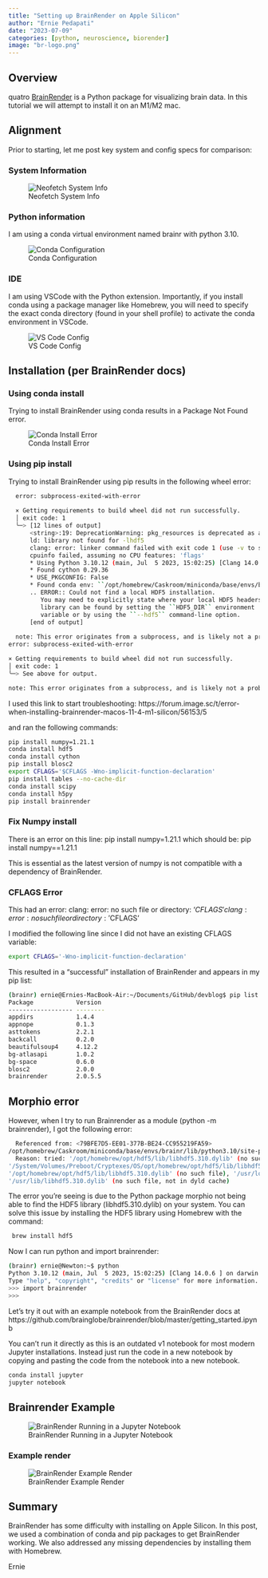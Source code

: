 ```yaml
---
title: "Setting up BrainRender on Apple Silicon"
author: "Ernie Pedapati"
date: "2023-07-09"
categories: [python, neuroscience, biorender]
image: "br-logo.png"
---
```


## Overview
quatro
[BrainRender](https://brainglobe.info/documentation/brainrender/index.html) is a Python package for visualizing brain data. In this tutorial we will attempt to install it on an M1/M2 mac.

## Alignment

Prior to starting, let me post key system and config specs for comparison:

### System Information

![Neofetch System Info](br-neofetch.png)

### Python information
I am using a conda virtual environment named brainr with python 3.10.

![Conda Configuration](br-condainfo.png)

### IDE
I am using VSCode with the Python extension. Importantly, if you install conda using a package manager like Homebrew, you will need to specify the exact conda directory (found in your shell profile) to activate the conda environment in VSCode. 

![VS Code Config](br-vscode_setup.png)

## Installation (per BrainRender docs)

### Using conda install
Trying to install BrainRender using conda results in a Package Not Found error.

![Conda Install Error](br-conda_install.png)

### Using pip install
Trying to install BrainRender using pip results in the following wheel error:
```bash
  error: subprocess-exited-with-error
  
  × Getting requirements to build wheel did not run successfully.
  │ exit code: 1
  ╰─> [12 lines of output]
      <string>:19: DeprecationWarning: pkg_resources is deprecated as an API. See https://setuptools.pypa.io/en/latest/pkg_resources.html
      ld: library not found for -lhdf5
      clang: error: linker command failed with exit code 1 (use -v to see invocation)
      cpuinfo failed, assuming no CPU features: 'flags'
      * Using Python 3.10.12 (main, Jul  5 2023, 15:02:25) [Clang 14.0.6 ]
      * Found cython 0.29.36
      * USE_PKGCONFIG: False
      * Found conda env: ``/opt/homebrew/Caskroom/miniconda/base/envs/brainr``
      .. ERROR:: Could not find a local HDF5 installation.
         You may need to explicitly state where your local HDF5 headers and
         library can be found by setting the ``HDF5_DIR`` environment
         variable or by using the ``--hdf5`` command-line option.
      [end of output]
  
  note: This error originates from a subprocess, and is likely not a problem with pip.
error: subprocess-exited-with-error

× Getting requirements to build wheel did not run successfully.
│ exit code: 1
╰─> See above for output.

note: This error originates from a subprocess, and is likely not a problem with pip.
```

I used this link to start troubleshooting:
https://forum.image.sc/t/error-when-installing-brainrender-macos-11-4-m1-silicon/56153/5

and ran the following commands:
```bash
pip install numpy=1.21.1
conda install hdf5
conda install cython
pip install blosc2
export CFLAGS='$CFLAGS -Wno-implicit-function-declaration'
pip install tables --no-cache-dir
conda install scipy
conda install h5py
pip install brainrender
```

### Fix Numpy install

There is an error on this line:
pip install numpy=1.21.1 which should be:
pip install numpy==1.21.1

This is essential as the latest version of numpy is not compatible with a dependency of BrainRender.

### CFLAGS Error

This had an error:
      clang: error: no such file or directory: '$CFLAGS'
      clang: error: no such file or directory: '$CFLAGS'

I modified the following line since I did not have an existing CFLAGS variable:

```bash
export CFLAGS='-Wno-implicit-function-declaration'
```

This resulted in a "successful" installation of BrainRender and appears in my pip list:

```bash
(brainr) ernie@Ernies-MacBook-Air:~/Documents/GitHub/devblog$ pip list
Package            Version
------------------ --------
appdirs            1.4.4
appnope            0.1.3
asttokens          2.2.1
backcall           0.2.0
beautifulsoup4     4.12.2
bg-atlasapi        1.0.2
bg-space           0.6.0
blosc2             2.0.0
brainrender        2.0.5.5
```

## Morphio error
However, when I try to run Brainrender as a module (python -m brainrender), I got the following error:
```bash
  Referenced from: <79BFE7D5-EE01-377B-BE24-CC955219FA59> 
/opt/homebrew/Caskroom/miniconda/base/envs/brainr/lib/python3.10/site-packages/morphio/_morphio.cpython-310-darwin.so
  Reason: tried: '/opt/homebrew/opt/hdf5/lib/libhdf5.310.dylib' (no such file), 
'/System/Volumes/Preboot/Cryptexes/OS/opt/homebrew/opt/hdf5/lib/libhdf5.310.dylib' (no such file), 
'/opt/homebrew/opt/hdf5/lib/libhdf5.310.dylib' (no such file), '/usr/local/lib/libhdf5.310.dylib' (no such file), 
'/usr/lib/libhdf5.310.dylib' (no such file, not in dyld cache)
```

The error you're seeing is due to the Python package morphio not being able to find the HDF5 library (libhdf5.310.dylib) on your system. 
You can solve this issue by installing the HDF5 library using Homebrew with the command:
```bash
 brew install hdf5
```

Now I can run python and import brainrender:

```bash
(brainr) ernie@Newton:~$ python
Python 3.10.12 (main, Jul  5 2023, 15:02:25) [Clang 14.0.6 ] on darwin
Type "help", "copyright", "credits" or "license" for more information.
>>> import brainrender
>>> 
```

Let's try it out with an example notebook from the BrainRender docs at https://github.com/brainglobe/brainrender/blob/master/getting_started.ipynb

You can't run it directly as this is an outdated v1 notebook for most modern Jupyter installations. Instead just run the code in a new notebook by copying and pasting the code from the notebook into a new notebook.

```bash
conda install jupyter
jupyter notebook
```

## Brainrender Example

![BrainRender Running in a Jupyter Notebook](br-notebook.png)

### Example render

![BrainRender Example Render](br-example_render.png)

## Summary

BrainRender has some difficulty with installing on Apple Silicon. In this post, we used a combination of conda and pip packages to get BrainRender working. We also addressed any missing dependencies by installing them with Homebrew.

Ernie
